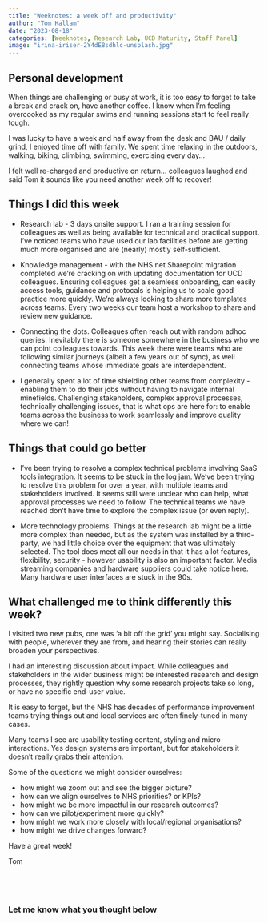 ```yaml
---
title: "Weeknotes: a week off and productivity"
author: "Tom Hallam"
date: "2023-08-18"
categories: [Weeknotes, Research Lab, UCD Maturity, Staff Panel]
image: "irina-iriser-2Y4dE8sdhlc-unsplash.jpg"
---
```


## Personal development 

When things are challenging or busy at work, it is too easy to forget to take a break and crack on, have another coffee. I know when I'm feeling overcooked as my regular swims and running sessions start to feel really tough.

I was lucky to have a week and half away from the desk and BAU / daily grind, I enjoyed time off with family. We spent time relaxing in the outdoors, walking, biking, climbing, swimming, exercising every day... 

I felt well re-charged and productive on return... colleagues laughed and said Tom it sounds like you need another week off to recover!


## Things I did this week

* Research lab - 3 days onsite support. I ran a training session for colleagues as well as being available for technical and practical support. I've noticed teams who have used our lab facilities before are getting much more organised and are (nearly) mostly self-sufficient.

* Knowledge management - with the NHS.net Sharepoint migration completed we're cracking on with updating documentation for UCD colleagues. Ensuring colleagues get a seamless onboarding, can easily access tools, guidance and protocals is helping us to scale good practice more quickly. We're always looking to share more templates across teams. Every two weeks our team host a workshop to share and review new guidance.

* Connecting the dots. Colleagues often reach out with random adhoc queries. Inevitably there is someone somewhere in the business who we can point colleagues towards. This week there were teams who are following similar journeys (albeit a few years out of sync), as well connecting teams whose immediate goals are interdependent.

* I generally spent a lot of time shielding other teams from complexity - enabling them to do their jobs without having to navigate internal minefields. Challenging stakeholders, complex approval processes, technically challenging issues, that is what ops are here for: to enable teams across the business to work seamlessly and improve quality where we can!


## Things that could go better

* I've been trying to resolve a complex technical problems involving SaaS tools integration. It seems to be stuck in the log jam. We've been trying to resolve this problem for over a year, with multiple teams and stakeholders involved. It seems still were unclear who can help, what approval processes we need to follow. The technical teams we have reached don't have time to explore the complex issue (or even reply).

* More technology problems. Things at the research lab might be a little more complex than needed, but as the system was installed by a third-party, we had little choice over the equipment that was ultimately selected. The tool does meet all our needs in that it has a lot features, flexibility, security - however usability is also an important factor. Media streaming companies and hardware suppliers could take notice here. Many hardware user interfaces are stuck in the 90s.


## What challenged me to think differently this week?

I visited two new pubs, one was 'a bit off the grid' you might say. Socialising with people, wherever they are from, and hearing their stories can really broaden your perspectives.

I had an interesting discussion about impact. While colleagues and stakeholders in the wider business might be interested research and design processes, they rightly question why some research projects take so long, or have no specific end-user value.

It is easy to forget, but the NHS has decades of performance improvement teams trying things out and local services are often finely-tuned in many cases. 

Many teams I see are usability testing content, styling and micro-interactions. Yes design systems are important, but for stakeholders it doesn't really grabs their attention. 

Some of the questions we might consider ourselves: 

* how might we zoom out and see the bigger picture?
* how can we align ourselves to NHS priorities? or KPIs?
* how might we be more impactful in our research outcomes? 
* how can we pilot/experiment more quickly?
* how might we work more closely with local/regional organisations?
* how might we drive changes forward?


Have a great week!

Tom


<br>
---

### Let me know what you thought below

<script src="https://giscus.app/client.js"
        data-repo="thomashallam/thomashallam.github.io"
        data-repo-id="R_kgDOIW_M2g"
        data-category="General"
        data-category-id="DIC_kwDOIW_M2s4CSpZr"
        data-mapping="url"
        data-strict="0"
        data-reactions-enabled="1"
        data-emit-metadata="0"
        data-input-position="top"
        data-theme="dark_protanopia"
        data-lang="en"
        data-loading="lazy"
        crossorigin="anonymous"
        async>
</script>